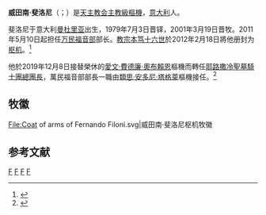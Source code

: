 {{NoteTA
|1=zh-hant:斐洛尼; zh-hans:斐洛尼; zh-tw:費洛尼;
}}
{{Infobox Christian leader
| type             = cardinal
| honorific-prefix =
| name             = 威田南·斐洛尼<br />Fernando Filoni
| title            = [[耶路撒冷聖墓騎士團|耶路撒冷聖墓騎士團總團長]]
| appointed        = 2019年12月8日
| term_start       = 2020年1月16日
| predecessor      = [[愛文·費德廉·奧布賴恩|愛文·費德廉·奧布賴恩]]
| successor        = （現任）
| image            = 費洛尼樞機主教 Card. Fernando Filoni.jpg
| image_size       = 250px
| caption          = 斐洛尼樞機，攝於2019年2月底
| ordination       = 1970年7月3日
| ordained_by      = {{link-en|安多尼·羅薩里奧·門諾納|Antonio Rosario Mennonna}}
| consecration     = 2001年3月19日
| consecrated_by   = [[教宗若望保祿二世|教宗若望保祿二世]]
| other_post       = {{unbulleted list|領{{link-it|天賜聖若望及科罗莫托圣母執事區|Nostra Signora di Coromoto in San Giovanni di Dio (diaconia)|天賜聖若望及科羅莫托聖母執事區執事}}銜的主教級樞機（2018年至今）}}
| cardinal            = 2012年2月18日
| created_cardinal_by = [[教宗本篤十六世|教宗本篤十六世]]
| rank                = 主教級樞機
| birth_name       =  Fernando Filoni
| birth_date       = {{Birth date and age|1946|4|15|df=y}}
| birth_place = [[義大利|義大利]][[曼杜里亞|曼杜里亞]]
| death_date  = 
| death_place = 
| buried      = 
| nationality = {{ITA}}
| religion    =
| previous_post = {{unbulleted list|[[沃爾圖諾堡|沃爾圖諾堡]]領銜教區領銜主教（2001年－2012年）|聖座駐伊拉克大使（2001年－2006年）|聖座駐約旦大使（2001年－2006年）|聖座駐菲律賓大使（2006年－2007年）|[[國務院_(聖座)|聖座國務院副國務卿]]（2007年－2011年）|{{link-it|天賜聖若望及科罗莫托圣母執事區|Nostra Signora di Coromoto in San Giovanni di Dio (diaconia)|天賜聖若望及科羅莫托聖母執事區領銜執事}}（2012年－2018年）| [[万民福音部|万民福音部]]部长（2011年－2019年）}}
| residence   = [[梵蒂岡城|梵蒂岡城]]
| parents     = 
| spouse      = 
| children    = 
| occupation  = 
| profession  = 
| alma_mater  = {{link-en|宗座拉特朗大學|Pontifical Lateran University}}
| signature    = 
| motto        = Lumen Gentium Christus（基督乃萬民之光）
| coat_of_arms = Coat_of_arms_of_Fernando_Filoni_OESSJ.svg
}}
'''威田南·斐洛尼'''（{{lang-it|Fernando Filoni}}；{{bd|1946年|4月15日}}）是[[天主教会|天主教会]][[枢机|主教級樞機]]，[[意大利|意大利]]人。

斐洛尼于意大利[[曼杜里亚|曼杜里亚]]出生，1979年7月3日晋铎，2001年3月19日晋牧。2011年5月10日起担任[[万民福音部|万民福音部]]部长。[[教宗本笃十六世|教宗本笃十六世]]於2012年2月18日將他册封为[[枢机|枢机]]。<ref>{{cite web|url=http://www.deseretnews.com/article/700212923/Pope-names-22-new-cardinals-including-2-Americans.html|title=Pope names 22 new cardinals, including 2 Americans|work=Deseret News|accessdate=2015-01-22|archive-date=2015-01-23|archive-url=https://web.archive.org/web/20150123035810/http://www.deseretnews.com/article/700212923/Pope-names-22-new-cardinals-including-2-Americans.html|dead-url=no}}</ref>

他於2019年12月8日接替榮休的[[愛文·費德廉·奧布賴恩|愛文·費德廉·奧布賴恩]]樞機而轉任[[耶路撒冷聖墓騎士團|耶路撒冷聖墓騎士團總團長]]，萬民福音部部長一職由[[類思·安多尼·塔格萊|類思·安多尼·塔格萊]]樞機接任。<ref>{{cite press release |title=Rinunce e nomine, 08.12.2019 |url=https://press.vatican.va/content/salastampa/it/bollettino/pubblico/2019/12/08/0978/02005.html |publisher=Sala Stampa della Santa Sede |accessdate=2019-12-08 |archiveurl=https://web.archive.org/web/20191208141022/https://press.vatican.va/content/salastampa/it/bollettino/pubblico/2019/12/08/0978/02005.html |archivedate=2019-12-08 |language=it |date=2019-12-08 |dead-url=no }}</ref>

== 牧徽 ==
<gallery>
File:Coat of arms of Fernando Filoni.svg|威田南·斐洛尼枢机牧徽
</gallery>

== 参考文献 ==
{{reflist}}

{{樞機團}}
{{Authority control}}

[[Category:意大利枢机|F]]
[[Category:耶路撒冷圣墓骑士团成员|F]]
[[Category:万民福音部成员|F]]
[[Category:信理部成员|F]]